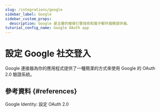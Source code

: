 ```yaml
---
slug: /integrations/google
sidebar_label: Google
sidebar_custom_props:
  description: Google 是主要的搜尋引擎技術和電子郵件服務提供者。
tutorial_config_name: Google OAuth app
---
```




# 設定 Google 社交登入

Google 連接器為你的應用程式提供了一種簡潔的方式來使用 Google 的 OAuth 2.0 驗證系統。

<GuideTip />

<Integration />

## 參考資料 \{#references}

<Url href="https://developers.google.com/identity/protocols/oauth2/openid-connect#appsetup">
  Google Identity: 設定 OAuth 2.0
</Url>
